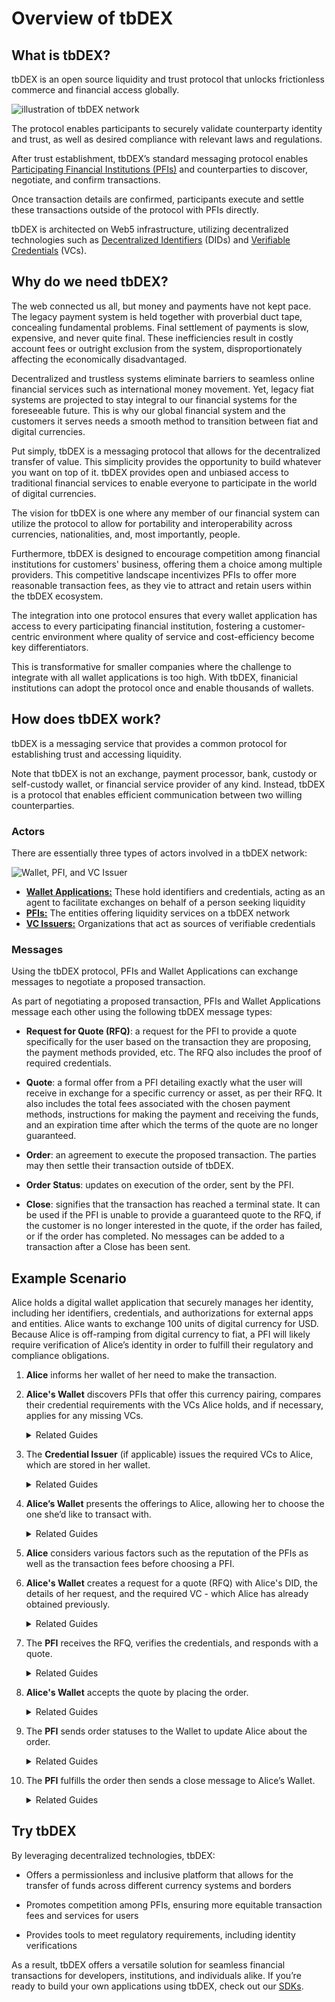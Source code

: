 # Overview of tbDEX

## What is tbDEX?

tbDEX is an open source liquidity and trust protocol that unlocks frictionless commerce and financial access globally.

![illustration of tbDEX network](/img/tbdex-protocol-illustration.png)

The protocol enables participants to securely validate counterparty identity and trust, as well as desired compliance with relevant laws and regulations. 

After trust establishment, tbDEX’s standard messaging protocol enables [Participating Financial Institutions (PFIs)](/docs/tbdex/pfi/overview) and counterparties to discover, negotiate, and confirm transactions. 

Once transaction details are confirmed, participants execute and settle these transactions outside of the protocol with PFIs directly.

tbDEX is architected on Web5 infrastructure, utilizing decentralized technologies such as [Decentralized Identifiers](/docs/web5/learn/decentralized-identifiers) (DIDs) and [Verifiable Credentials](/docs/web5/learn/verifiable-credentials) (VCs).

## Why do we need tbDEX?

The web connected us all, but money and payments have not kept pace. The legacy payment system is held together with proverbial duct tape, concealing fundamental problems. Final settlement of payments is slow, expensive, and never quite final. These inefficiencies result in costly account fees or outright exclusion from the system, disproportionately affecting the economically disadvantaged.

Decentralized and trustless systems eliminate barriers to  seamless online financial services such as international money movement. 
Yet, legacy fiat systems are projected to stay integral to our financial systems for the foreseeable future. 
This is why our global financial system and the customers it serves needs a smooth method to transition between fiat and digital currencies.

Put simply, tbDEX is a messaging protocol that allows for the decentralized transfer of value. 
This simplicity provides the opportunity to build whatever you want on top of it. 
tbDEX provides open and unbiased access to traditional financial services to enable everyone to participate in the world of digital currencies. 

The vision for tbDEX is one where any member of our financial system can utilize the protocol to allow for portability and interoperability across currencies, nationalities, and, most importantly, people.

Furthermore, tbDEX is designed to encourage competition among financial institutions for customers' business, offering them a choice among multiple providers. 
This competitive landscape incentivizes PFIs to offer more reasonable transaction fees, as they vie to attract and retain users within the tbDEX ecosystem.

The integration into one protocol ensures that every wallet application has access to every participating financial institution, fostering a customer-centric environment where quality of service and cost-efficiency become key differentiators. 

This is transformative for smaller companies where the challenge to integrate with all wallet applications is too high. 
With tbDEX, finanicial institutions can adopt the protocol once and enable thousands of wallets.


## How does tbDEX work?

tbDEX is a messaging service that  provides a common protocol for establishing trust and accessing liquidity.

Note that tbDEX is not an exchange, payment processor, bank, custody or self-custody wallet, or financial service provider of any kind.
Instead, tbDEX is a protocol that enables efficient communication between two willing counterparties.

### Actors

There are essentially three types of actors involved in a tbDEX network:

![Wallet, PFI, and VC Issuer](/img/tbdex-actors.png)

* **[Wallet Applications:](/docs/tbdex/wallet/overview)** These hold identifiers and credentials, acting as an agent to facilitate exchanges on behalf of a person seeking liquidity
* **[PFIs:](/docs/tbdex/pfi/overview)** The entities offering liquidity services on a tbDEX network
* **[VC Issuers:](/docs/tbdex/issuer/overview)** Organizations that act as sources of verifiable credentials

### Messages

Using the tbDEX protocol, PFIs and Wallet Applications can exchange messages to negotiate a proposed transaction.

As part of negotiating a proposed transaction, PFIs and Wallet Applications message each other using the following tbDEX message types:

* **Request for Quote (RFQ)**: a request for the PFI to provide a quote specifically for the user based on the transaction they are proposing, the payment methods provided, etc. The RFQ also includes the proof of required credentials.


* **Quote**: a formal offer from a PFI detailing exactly what the user will receive in exchange for a specific currency or asset, as per their RFQ. It also includes the total fees associated with the chosen payment methods, instructions for making the payment and receiving the funds, and an expiration time after which the terms of the quote are no longer guaranteed.

* **Order**: an agreement to execute the proposed transaction. The parties may then settle their transaction outside of tbDEX.

* **Order Status**: updates on execution of the order, sent by the PFI. 

* **Close**: signifies that the transaction has reached a terminal state. It can be used if the PFI is unable to provide a guaranteed quote to the RFQ, if the customer is no longer interested in the quote, if the order has failed, or if the order has completed. No messages can be added to a transaction after a Close has been sent.


## Example Scenario

Alice holds a digital wallet application that securely manages her identity, including her identifiers, credentials, and authorizations for external apps and entities.
Alice wants to exchange 100 units of digital currency for USD. 
Because Alice is off-ramping from digital currency to fiat, a PFI will likely require verification of Alice’s identity in order to fulfill their regulatory and compliance obligations.

1. **Alice** informs her wallet of her need to make the transaction.

2. **Alice's Wallet** discovers PFIs that offer this currency pairing, compares their credential requirements with the VCs Alice holds, and if necessary, applies for any missing VCs.
    <details>
    <summary>Related Guides</summary>

    * [Onboard as PFI](/docs/tbdex/pfi/onboarding)
    * [Allowlist PFIs](/docs/tbdex/wallet/allowlist-pfis)
    * [Present Credentials](/docs/tbdex/wallet/managing-credentials)

    </details>

3. The **Credential Issuer** (if applicable) issues the required VCs to Alice, which are stored in her wallet.
    <details>
    <summary>Related Guides</summary>
    
    * [Setup Credential Issuance Service](/docs/tbdex/issuer/vc-issuance)
    * [Issue a VC](/docs/web5/build/verifiable-credentials/vc-issuance)

    </details>

4. **Alice’s Wallet** presents the offerings to Alice, allowing her to choose the one she’d like to transact with.
    <details>
    <summary>Related Guides</summary>

    * [Get Offerings](/docs/tbdex/wallet/get-offerings)

    </details>

5. **Alice** considers various factors such as the reputation of the PFIs as well as the transaction fees before choosing a PFI.

6. **Alice's Wallet** creates a request for a quote (RFQ) with Alice's DID, the details of her request, and the required VC - which Alice has already obtained previously. 
    <details>
    <summary>Related Guides</summary>

    * [Send RFQs](/docs/tbdex/wallet/send-rfq)

    </details>

7. The **PFI** receives the RFQ, verifies the credentials, and responds with a quote. 
    <details>
    <summary>Related Guides</summary>

    * [Create Quotes](/docs/tbdex/pfi/creating-quotes)
    * [Verify Required Claims](/docs/tbdex/pfi/creating-quotes#verifying-the-required-claims)

    </details>

8. **Alice's Wallet** accepts the quote by placing the order. 
    <details>
    <summary>Related Guides</summary>

    * [Place Orders](/docs/tbdex/wallet/place-order)
    * [Cancel Exchange](/docs/tbdex/wallet/receive-quote#cancel-exchange)

    </details>

9. The **PFI** sends order statuses to the Wallet to update Alice about the order.
    <details>
    <summary>Related Guides</summary>

    * [PFI: Process Orders](/docs/tbdex/pfi/processing-orders)
    * [Wallet: Listen for Order Status Updates](/docs/tbdex/wallet/place-order#listen-for-order-status-updates)

    </details>

10. The **PFI** fulfills the order then sends a close message to Alice’s Wallet.
    <details>
    <summary>Related Guides</summary>

    * [PFI: Close Order](/docs/tbdex/pfi/processing-orders#close-the-order)
    * [Wallet: Receive Close Message](/docs/tbdex/wallet/place-order#receive-close-message)
    * [Wallet: Cancel Exchange](/docs/tbdex/wallet/receive-quote#cancel-exchange)

    </details>

## Try tbDEX

By leveraging decentralized technologies, tbDEX: 

* Offers a permissionless and inclusive platform that allows for the transfer of funds across different currency systems and borders 

* Promotes competition among PFIs, ensuring more equitable transaction fees and services for users 

* Provides tools to meet regulatory requirements, including identity verifications

As a result, tbDEX offers a versatile solution for seamless financial transactions for developers, institutions, and individuals alike. If you’re ready to build your own applications using tbDEX, check out our [SDKs](https://github.com/TBD54566975/tbdex).